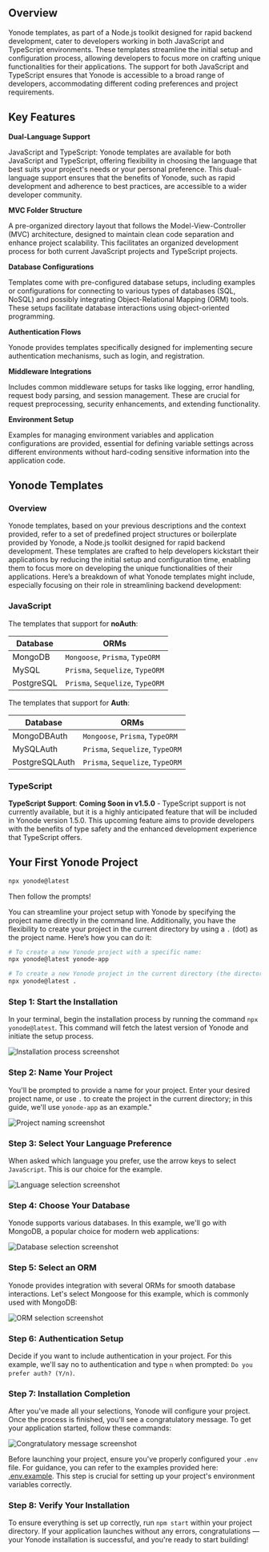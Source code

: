## Overview

Yonode templates, as part of a Node.js toolkit designed for rapid backend development, cater to developers working in both JavaScript and TypeScript environments. These templates streamline the initial setup and configuration process, allowing developers to focus more on crafting unique functionalities for their applications. The support for both JavaScript and TypeScript ensures that Yonode is accessible to a broad range of developers, accommodating different coding preferences and project requirements.

## Key Features

**Dual-Language Support**

JavaScript and TypeScript: Yonode templates are available for both JavaScript and TypeScript, offering flexibility in choosing the language that best suits your project's needs or your personal preference. This dual-language support ensures that the benefits of Yonode, such as rapid development and adherence to best practices, are accessible to a wider developer community.

**MVC Folder Structure**

A pre-organized directory layout that follows the Model-View-Controller (MVC) architecture, designed to maintain clean code separation and enhance project scalability. This facilitates an organized development process for both current JavaScript projects and TypeScript projects.

**Database Configurations**

Templates come with pre-configured database setups, including examples or configurations for connecting to various types of databases (SQL, NoSQL) and possibly integrating Object-Relational Mapping (ORM) tools. These setups facilitate database interactions using object-oriented programming.

**Authentication Flows**

Yonode provides templates specifically designed for implementing secure authentication mechanisms, such as login, and registration.

**Middleware Integrations**

Includes common middleware setups for tasks like logging, error handling, request body parsing, and session management. These are crucial for request preprocessing, security enhancements, and extending functionality.

**Environment Setup**

Examples for managing environment variables and application configurations are provided, essential for defining variable settings across different environments without hard-coding sensitive information into the application code.

## Yonode Templates

### Overview

Yonode templates, based on your previous descriptions and the context provided, refer to a set of predefined project structures or boilerplate provided by Yonode, a Node.js toolkit designed for rapid backend development. These templates are crafted to help developers kickstart their applications by reducing the initial setup and configuration time, enabling them to focus more on developing the unique functionalities of their applications. Here’s a breakdown of what Yonode templates might include, especially focusing on their role in streamlining backend development:

### JavaScript

The templates that support for **noAuth**:

| Database   | ORMs                                                         |
| ---------- | ------------------------------------------------------------ |
| MongoDB    | `Mongoose`, `Prisma`, `TypeORM`   |
| MySQL      | `Prisma`, `Sequelize`, `TypeORM` |
| PostgreSQL | `Prisma`, `Sequelize`, `TypeORM` |

The templates that support for **Auth**:

| Database       | ORMs                                                         |
| -------------- | ------------------------------------------------------------ |
| MongoDBAuth    | `Mongoose`, `Prisma`, `TypeORM`   |
| MySQLAuth      | `Prisma`, `Sequelize`, `TypeORM` |
| PostgreSQLAuth | `Prisma`, `Sequelize`, `TypeORM` |

### TypeScript

**TypeScript Support**: **Coming Soon in v1.5.0** - TypeScript support is not currently available, but it is a highly anticipated feature that will be included in Yonode version 1.5.0. This upcoming feature aims to provide developers with the benefits of type safety and the enhanced development experience that TypeScript offers.

## Your First Yonode Project

```bash copy
npx yonode@latest
```

Then follow the prompts!

You can streamline your project setup with Yonode by specifying the project name directly in the command line. Additionally, you have the flexibility to create your project in the current directory by using a `.` (dot) as the project name. Here’s how you can do it:

```bash
# To create a new Yonode project with a specific name:
npx yonode@latest yonode-app

# To create a new Yonode project in the current directory (the directory must be empty):
npx yonode@latest .
```

### Step 1: Start the Installation

In your terminal, begin the installation process by running the command `npx yonode@latest`. This command will fetch the latest version of Yonode and initiate the setup process.

![Installation process screenshot](../.github/images/installation.png)

### Step 2: Name Your Project

You'll be prompted to provide a name for your project. Enter your desired project name, or use `.` to create the project in the current directory; in this guide, we'll use `yonode-app` as an example."

![Project naming screenshot](../.github/images/name.png)

### Step 3: Select Your Language Preference

When asked which language you prefer, use the arrow keys to select `JavaScript`. This is our choice for the example.

![Language selection screenshot](../.github/images/language.png)

### Step 4: Choose Your Database

Yonode supports various databases. In this example, we'll go with MongoDB, a popular choice for modern web applications:

![Database selection screenshot](../.github/images/database.png)

### Step 5: Select an ORM

Yonode provides integration with several ORMs for smooth database interactions. Let's select Mongoose for this example, which is commonly used with MongoDB:

![ORM selection screenshot](../.github/images/orm.png)

### Step 6: Authentication Setup

Decide if you want to include authentication in your project. For this example, we'll say no to authentication and type `n` when prompted: `Do you prefer auth? (Y/n)`.

### Step 7: Installation Completion

After you've made all your selections, Yonode will configure your project. Once the process is finished, you'll see a congratulatory message. To get your application started, follow these commands:

![Congratulatory message screenshot](../.github/images/congrats.png)

Before launching your project, ensure you've properly configured your `.env` file. For guidance, you can refer to the examples provided here: [.env.example](https://github.com/sharafdin/yonode/blob/main/examples/.env.example). This step is crucial for setting up your project's environment variables correctly.

### Step 8: Verify Your Installation

To ensure everything is set up correctly, run `npm start` within your project directory. If your application launches without any errors, congratulations — your Yonode installation is successful, and you're ready to start building!
